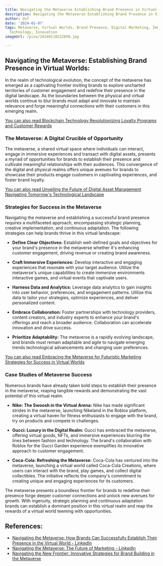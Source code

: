```yaml
---
title: Navigating the Metaverse Establishing Brand Presence in Virtual Worlds
description: Navigating the Metaverse Establishing Brand Presence in Virtual Worlds
author: Usf
date: '2024-01-07'
tags: Metaverse, Virtual Worlds, Brand Presence, Digital Marketing, Immersive Experiences,
  Technology, Innovation
imageUrl: /pixa/20240118222050.jpg

---
```

## Navigating the Metaverse: Establishing Brand Presence  in Virtual Worlds:

In the realm of technological evolution,  the  concept of  the metaverse has emerged as a captivating frontier inviting brands to explore uncharted territories of customer  engagement and redefine their presence  in the digital landscape. As the boundaries between  the physical and virtual worlds continue  to blur brands must adapt and innovate to maintain  relevance and forge  meaningful  connections with their customers in this  emerging realm.

[You can also read  Blockchain Technology Revolutionizing Loyalty Programs and Customer Rewards](Blockchain%20Technology%20Revolutionizing%20Loyalty%20Programs%20and%20Customer%20Rewards)


### The Metaverse: A Digital Crucible of Opportunity

The metaverse, a shared virtual space where individuals can interact, engage in immersive experiences and transact with digital assets, presents a myriad of opportunities for brands to establish their presence and cultivate meaningful relationships with their audiences. This convergence of the digital and physical realms offers unique avenues for brands  to showcase their products engage customers  in captivating experiences,  and foster brand loyalty.

[You can also read  Unveiling the Future of Digital Asset Management Navigating Tomorrow's Technological Landscape](Unveiling%20the%20Future%20of%20Digital%20Asset%20Management%20Navigating%20Tomorrow%27s%20Technological%20Landscape)


### Strategies for Success in the Metaverse

Navigating the metaverse and establishing a successful brand presence requires a multifaceted approach, encompassing  strategic  planning, creative  implementation, and continuous adaptation. The following strategies can help brands thrive in this virtual landscape:

*  **Define Clear  Objectives:** Establish well-defined goals and objectives for your brand's presence in the metaverse whether it's enhancing customer engagement, driving revenue or creating brand awareness.

* **Craft Immersive Experiences:** Develop interactive and engaging experiences that resonate with your target audience. Utilize the metaverse's unique capabilities  to create immersive environments interactive games,  and virtual events that captivate users.

* **Harness Data and  Analytics:**  Leverage data analytics to gain insights into user behavior, preferences, and engagement patterns. Utilize this data to tailor your strategies, optimize  experiences, and deliver  personalized content.

* **Embrace Collaboration:** Foster partnerships with technology providers, content  creators, and  industry experts to enhance  your brand's  offerings and reach a broader audience. Collaboration can accelerate innovation and drive success.

* **Prioritize Adaptability:** The metaverse is a  rapidly evolving landscape, and brands must remain adaptable and  agile to  navigate emerging trends technological advancements and changing  user preferences.

[You  can also read  Embracing the Metaverse for Futuristic  Marketing Strategies for Success in Virtual Worlds](Embracing%20the%20Metaverse%20for%20Futuristic%20Marketing%20Strategies%20for%20Success%20in%20Virtual%20Worlds)


### Case Studies of Metaverse Success

Numerous brands have already taken bold steps to establish their presence in the metaverse, reaping tangible rewards and demonstrating the  vast potential of this virtual realm.

* **Nike: The Swoosh in the Virtual Arena:** Nike has made significant strides in the metaverse, launching Nikeland in the Roblox platform,  creating a virtual haven for fitness enthusiasts to engage with the brand, try on products and compete in challenges.

* **Gucci:  Luxury in the Digital  Realm:** Gucci has embraced the metaverse,  offering virtual goods, NFTs,  and immersive experiences blurring the lines between fashion and technology. The brand's collaboration with Roblox for the Gucci Garden experience exemplifies its innovative approach to customer engagement.

*  **Coca-Cola: Refreshing the Metaverse:** Coca-Cola has  ventured into  the metaverse, launching a virtual world called  Coca-Cola Creations, where users can interact  with the brand, play games, and collect digital collectibles.  The initiative reflects the company's commitment to  creating unique and engaging experiences for its customers.

The metaverse presents  a boundless frontier for brands to redefine their presence forge deeper customer connections and unlock new avenues for growth. With  ingenuity, strategic planning and  continuous  adaptation brands can establish a dominant position in this virtual realm and reap the rewards of a virtual world teeming with opportunities.

## References:
- [Navigating the Metaverse: How Brands Can Successfully Establish Their Presence in the Virtual World - LinkedIn](https://www.linkedin.com/pulse/navigating-metaverse-how-brands-can-successfully-world-hatibaruah)
- [Navigating the Metaverse: The Future of Marketing - LinkedIn](https://www.linkedin.com/pulse/navigating-metaverse-future-marketing-boldawards-0yadc)
- [Navigating the New Frontier: Innovative Strategies for Brand Building in the Metaverse](https://medium.com/@vydko.metaverse/navigating-the-new-frontier-innovative-strategies-for-brand-building-in-the-metaverse-32583dac06e1)
